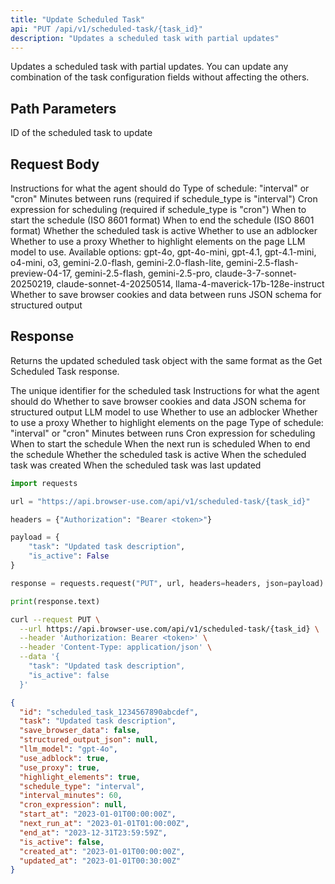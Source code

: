 ```yaml
---
title: "Update Scheduled Task"
api: "PUT /api/v1/scheduled-task/{task_id}"
description: "Updates a scheduled task with partial updates"
---
```


Updates a scheduled task with partial updates. You can update any combination of the task configuration fields without affecting the others.

## Path Parameters

<ParamField path="task_id" type="string" required>
  ID of the scheduled task to update
</ParamField>

## Request Body

<ParamField body="task" type="string">
  Instructions for what the agent should do
</ParamField>
<ParamField body="schedule_type" type="string">
  Type of schedule: "interval" or "cron"
</ParamField>
<ParamField body="interval_minutes" type="integer">
  Minutes between runs (required if schedule_type is "interval")
</ParamField>
<ParamField body="cron_expression" type="string">
  Cron expression for scheduling (required if schedule_type is "cron")
</ParamField>
<ParamField body="start_at" type="string">
  When to start the schedule (ISO 8601 format)
</ParamField>
<ParamField body="end_at" type="string">
  When to end the schedule (ISO 8601 format)
</ParamField>
<ParamField body="is_active" type="boolean">
  Whether the scheduled task is active
</ParamField>
<ParamField body="use_adblock" type="boolean">
  Whether to use an adblocker
</ParamField>
<ParamField body="use_proxy" type="boolean">
  Whether to use a proxy
</ParamField>
<ParamField body="highlight_elements" type="boolean">
  Whether to highlight elements on the page
</ParamField>
<ParamField body="llm_model" type="string">
  LLM model to use. Available options: gpt-4o, gpt-4o-mini, gpt-4.1, gpt-4.1-mini, o4-mini, o3, gemini-2.0-flash, gemini-2.0-flash-lite, gemini-2.5-flash-preview-04-17, gemini-2.5-flash, gemini-2.5-pro, claude-3-7-sonnet-20250219, claude-sonnet-4-20250514, llama-4-maverick-17b-128e-instruct
</ParamField>
<ParamField body="save_browser_data" type="boolean">
  Whether to save browser cookies and data between runs
</ParamField>
<ParamField body="structured_output_json" type="string">
  JSON schema for structured output
</ParamField>

## Response

Returns the updated scheduled task object with the same format as the Get Scheduled Task response.

<ResponseField name="id" type="string">
  The unique identifier for the scheduled task
</ResponseField>

<ResponseField name="task" type="string">
  Instructions for what the agent should do
</ResponseField>

<ResponseField name="save_browser_data" type="boolean">
  Whether to save browser cookies and data
</ResponseField>

<ResponseField name="structured_output_json" type="string">
  JSON schema for structured output
</ResponseField>

<ResponseField name="llm_model" type="string">
  LLM model to use
</ResponseField>

<ResponseField name="use_adblock" type="boolean">
  Whether to use an adblocker
</ResponseField>

<ResponseField name="use_proxy" type="boolean">
  Whether to use a proxy
</ResponseField>

<ResponseField name="highlight_elements" type="boolean">
  Whether to highlight elements on the page
</ResponseField>

<ResponseField name="schedule_type" type="string">
  Type of schedule: "interval" or "cron"
</ResponseField>

<ResponseField name="interval_minutes" type="integer">
  Minutes between runs
</ResponseField>

<ResponseField name="cron_expression" type="string">
  Cron expression for scheduling
</ResponseField>

<ResponseField name="start_at" type="string">
  When to start the schedule
</ResponseField>

<ResponseField name="next_run_at" type="string">
  When the next run is scheduled
</ResponseField>

<ResponseField name="end_at" type="string">
  When to end the schedule
</ResponseField>

<ResponseField name="is_active" type="boolean">
  Whether the scheduled task is active
</ResponseField>

<ResponseField name="created_at" type="string">
  When the scheduled task was created
</ResponseField>

<ResponseField name="updated_at" type="string">
  When the scheduled task was last updated
</ResponseField>

<RequestExample>

```python python
import requests

url = "https://api.browser-use.com/api/v1/scheduled-task/{task_id}"

headers = {"Authorization": "Bearer <token>"}

payload = {
    "task": "Updated task description",
    "is_active": False
}

response = requests.request("PUT", url, headers=headers, json=payload)

print(response.text)
```

```bash curl
curl --request PUT \
  --url https://api.browser-use.com/api/v1/scheduled-task/{task_id} \
  --header 'Authorization: Bearer <token>' \
  --header 'Content-Type: application/json' \
  --data '{
    "task": "Updated task description",
    "is_active": false
  }'
```

</RequestExample>

<ResponseExample>

```json 200
{
  "id": "scheduled_task_1234567890abcdef",
  "task": "Updated task description",
  "save_browser_data": false,
  "structured_output_json": null,
  "llm_model": "gpt-4o",
  "use_adblock": true,
  "use_proxy": true,
  "highlight_elements": true,
  "schedule_type": "interval",
  "interval_minutes": 60,
  "cron_expression": null,
  "start_at": "2023-01-01T00:00:00Z",
  "next_run_at": "2023-01-01T01:00:00Z",
  "end_at": "2023-12-31T23:59:59Z",
  "is_active": false,
  "created_at": "2023-01-01T00:00:00Z",
  "updated_at": "2023-01-01T00:30:00Z"
}
```

</ResponseExample> 
